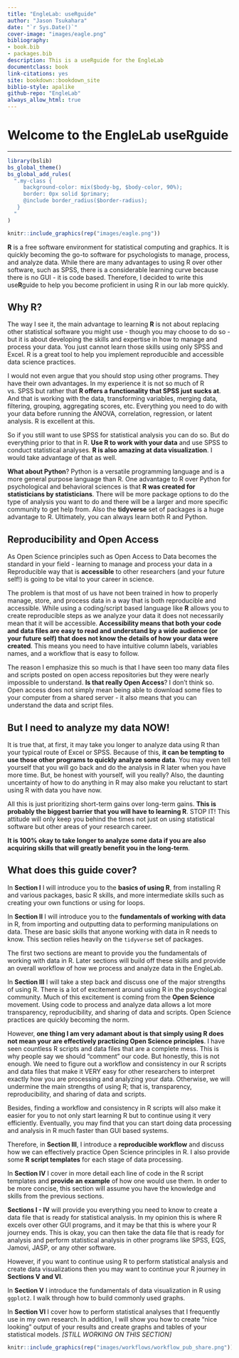 ```yaml
--- 
title: "EngleLab: useRguide"
author: "Jason Tsukahara"
date: "`r Sys.Date()`"
cover-image: "images/eagle.png"
bibliography:
- book.bib
- packages.bib
description: This is a useRguide for the EngleLab
documentclass: book
link-citations: yes
site: bookdown::bookdown_site
biblio-style: apalike
github-repo: "EngleLab"
always_allow_html: true
---
```


# Welcome to the EngleLab useRguide {-}

----

```r
library(bslib)
bs_global_theme()
bs_global_add_rules(
  ".my-class { 
     background-color: mix($body-bg, $body-color, 90%);
     border: 0px solid $primary;
     @include border_radius($border-radius);
   }
  "
)
```

```r
knitr::include_graphics(rep("images/eagle.png"))
```

**R** is a free software environment for statistical computing and graphics. It is quickly becoming the go-to software for psychologists to manage, process, and analyze data. While there are many advantages to using R over other software, such as SPSS, there is a considerable learning curve because there is no GUI - it is code based. Therefore, I decided to write this use**R**guide to help you become proficient in using R in our lab more quickly.

## Why R? {-}

The way I see it, the main advantage to learning **R** is not about replacing other statistical software you might use - though you may choose to do so - but it is about developing the skills and expertise in how to manage and process your data. You just cannot learn those skills using only SPSS and Excel. R is a great tool to help you implement reproducible and accessible data science practices. 

I would not even argue that you should stop using other programs. They have their own advantages. In my experience it is not so much of R vs. SPSS but rather that **R offers a functionality that SPSS just sucks at**. And that is working with the data, transforming variables, merging data, filtering, grouping, aggregating scores, etc. Everything you need to do with your data before running the ANOVA, correlation, regression, or latent analysis. R is excellent at this. 

So if you still want to use SPSS for statistical analysis you can do so. But do everything prior to that in R. **Use R to work with your data** and use SPSS to conduct statistical analyses. **R is also amazing at data visualization**. I would take advantage of that as well.

**What about Python**? Python is a versatile programming language and is a more general purpose language than R. One advantage to R over Python for psychological and behavioral sciences is that **R was created for statisticians by statisticians**. There will be more package options to do the type of analysis you want to do and there will be a larger and more specific community to get help from. Also the **tidyverse** set of packages is a huge advantage to R. Ultimately, you can always learn both R and Python.

## Reproducibility and Open Access {-}

As Open Science principles such as Open Access to Data becomes the standard in your field - learning to manage and process your data in a Reproducible way that is **accessible** to other researchers (and your future self!) is going to be vital to your career in science. 

The problem is that most of us have not been trained in how to properly manage, store, and process data in a way that is both reproducible and accessible. While using a coding/script based language like **R** allows you to create reproducible steps as we analyze your data it does not necessarily mean that it will be accessible. **Accessibility means that both your code and data files are easy to read and understand by a wide audience (or your future self) that does not know the details of how your data were created**. This means you need to have intuitive column labels, variables names, and a workflow that is easy to follow. 

The reason I emphasize this so much is that I have seen too many data files and scripts posted on open access repositories but they were nearly impossible to understand. **Is that really Open Access**? I don't think so. Open access does not simply mean being able to download some files to your computer from a shared server - it also means that you can understand the data and script files. 

## But I need to analyze my data NOW! {-}

It is true that, at first, it may take you longer to analyze data using R than your typical route of Excel or SPSS. Because of this, **it can be tempting to use those other programs to quickly analyze some data**. You may even tell yourself that you will go back and do the analysis in R later when you have more time. But, be honest with yourself, will you really? Also, the daunting uncertainty of how to do anything in R may also make you reluctant to start using R with data you have now. 

All this is just prioritizing short-term gains over long-term gains. **This is probably the biggest barrier that you will have to learning R**. STOP IT! This attitude will only keep you behind the times not just on using statistical software but other areas of your research career. 

**It is 100% okay to take longer to analyze some data if you are also acquiring skills that will greatly benefit you in the long-term**.

## What does this guide cover? {-}

In **Section I** I will introduce you to the **basics of using R**, from installing R and various packages, basic R skills, and more intermediate skills such as creating your own functions or using for loops.

In **Section II** I will introduce you to the **fundamentals of working with data** in R, from importing and outputting data to performing manipulations on data. These are basic skills that anyone working with data in R needs to know. This section relies heavily on the `tidyverse` set of packages.
 
The first two sections are meant to provide you the fundamentals of working with data in R. Later sections will build off these skills and provide an overall workflow of how we process and analyze data in the EngleLab. 

In **Section III** I will take a step back and discuss one of the major strengths of using R. There is a lot of excitement around using R in the psychological community. Much of this excitement is coming from the **Open Science** movement. Using code to process and analyze data allows a lot more transparency, reproducibility, and sharing of data and scripts. Open Science practices are quickly becoming the norm. 

However, **one thing I am very adamant about is that simply using R does not mean your are effectively practicing Open Science principles**. I have seen countless R scripts and data files that are a complete mess. This is why people say we should "comment" our code. But honestly, this is not enough. We need to figure out a workflow and consistency in our R scripts and data files that make it VERY easy for other researchers to interpret exactly how you are processing and analyzing your data. Otherwise, we will undermine the main strengths of using R; that is, transparency, reproducibility, and sharing of data and scripts. 

Besides, finding a workflow and consistency in R scripts will also make it easier for you to not only start learning R but to continue using it very efficiently. Eventually, you may find that you can start doing data processing and analysis in R much faster than GUI based systems.

Therefore, in **Section III**, I introduce a **reproducible workflow** and discuss how we can effectively practice Open Science principles in R. I also provide some **R script templates** for each stage of data processing.

In **Section IV** I cover in more detail each line of code in the R script templates and **provide an example** of how one would use them. In order to be more concise, this section will assume you have the knowledge and skills from the previous sections. 

**Sections I - IV** will provide you everything you need to know to create a data file that is ready for statistical analysis. In my opinion this is where R excels over other GUI programs, and it may be that this is where your R journey ends. This is okay, you can then take the data file that is ready for analysis and perform statistical analysis in other programs like SPSS, EQS, Jamovi, JASP, or any other software. 

However, if you want to continue using R to perform statistical analysis and create data visualizations then you may want to continue your R journey in **Sections V and VI**.

In **Section V** I introduce the fundamentals of data visualization in R using `ggplot2`. I walk through how to build commonly used graphs.

In **Section VI** I cover how to perform statistical analyses that I frequently use in my own research. In addition, I will show you how to create "nice looking" output of your results and create graphs and tables of your statistical models. *[STILL WORKING ON THIS SECTION]*


```r
knitr::include_graphics(rep("images/workflows/workflow_pub_share.png"))
```
